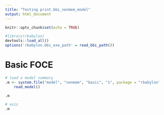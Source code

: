 ```yaml
---
title: "Testing print.bbi_nonmem_model"
output: html_document
---
```


```r
knitr::opts_chunk$set(echo = TRUE)
```


```r
#library(rbabylon)
devtools::load_all()
options('rbabylon.bbi_exe_path' = read_bbi_path())
```

# Basic FOCE

```r
# load a model summary
.m <- system.file("model", "nonmem", "basic", "1", package = "rbabylon") %>% 
    read_model() 
```

```r
.m
```


```r
# asis
.m
```
